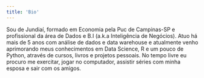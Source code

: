 ```yaml
---
title: 'Bio'
---
```


Sou de Jundiaí, formado em Economia pela Puc de Campinas-SP e profissional da área de Dados e B.I (a.k.a Inteligência de Negócios). Atuo há mais de 5 anos com análise de dados e data warehouse e atualmente venho aprimorando meus conhecimentos em Data Science, R e um pouco de Python, através de cursos, livros e projetos pessoais. No tempo livre eu procuro me exercitar, jogar no computador, assistir séries com minha esposa e sair com os amigos.

